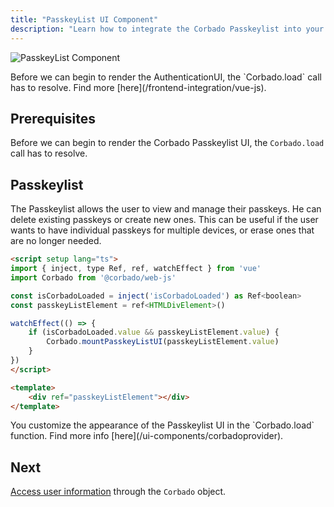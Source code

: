 ```yaml
---
title: "PasskeyList UI Component"
description: "Learn how to integrate the Corbado Passkeylist into your Vue.js application."
---
```


![PasskeyList Component](/images/frontend-integration/ui-components/passkeylist/passkeylist.webp)

<Warning>
    Before we can begin to render the AuthenticationUI, the `Corbado.load` call has to resolve.
    Find more [here](/frontend-integration/vue-js).
</Warning>

## Prerequisites

Before we can begin to render the Corbado Passkeylist UI, the `Corbado.load` call has to resolve.

## Passkeylist

The Passkeylist allows the user to view and manage their passkeys.
He can delete existing passkeys or create new ones.
This can be useful if the user wants to have individual passkeys for multiple devices, or erase ones
that are no longer needed.

```html PasskeyList.vue
<script setup lang="ts">
import { inject, type Ref, ref, watchEffect } from 'vue'
import Corbado from '@corbado/web-js'

const isCorbadoLoaded = inject('isCorbadoLoaded') as Ref<boolean>
const passkeyListElement = ref<HTMLDivElement>()

watchEffect(() => {
    if (isCorbadoLoaded.value && passkeyListElement.value) {
        Corbado.mountPasskeyListUI(passkeyListElement.value)
    }
})
</script>

<template>
    <div ref="passkeyListElement"></div>
</template>
```

<Note>
    You customize the appearance of the Passkeylist UI in the `Corbado.load` function.
    Find more info [here](/ui-components/corbadoprovider).
</Note>

## Next

[Access user information](/frontend-integration/vue-js/authentication-state) through the `Corbado` object.